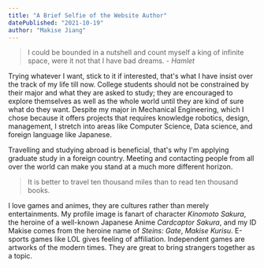 ```yaml
---
title: "A Brief Selfie of the Website Author"
datePublished: "2021-10-19"
author: "Makise Jiang"
---
```

> I could be bounded in a nutshell and count myself a king of infinite space, were it not that I have bad dreams.	- *Hamlet*

Trying whatever I want, stick to it if interested, that's what I have insist over the track of my life till now. College students should not be constrained by their major and what they are asked to study; they are encouraged to explore themselves as well as the whole world until they are kind of sure what do they want. Despite my major in Mechanical Engineering, which I chose because it offers projects that requires knowledge robotics, design, management, I stretch into areas like Computer Science, Data science, and foreign language like Japanese.

Travelling and studying abroad is beneficial, that's why I'm applying graduate study in a foreign country. Meeting and contacting people from all over the world can make you stand at a much more different horizon.

> It is better to travel ten thousand miles than to read ten thousand books.

I love games and animes, they are cultures rather than merely entertainments. My profile image is fanart of  character *Kinomoto Sakura*, the heroine of a well-known Japanese Anime *Cardcaptor Sakura*, and my ID Makise comes from the heroine name of *Steins: Gate*, *Makise Kurisu*. E-sports games like LOL gives feeling of affiliation. Independent games are artworks of the modern times. They are great to bring strangers together as a topic. 
